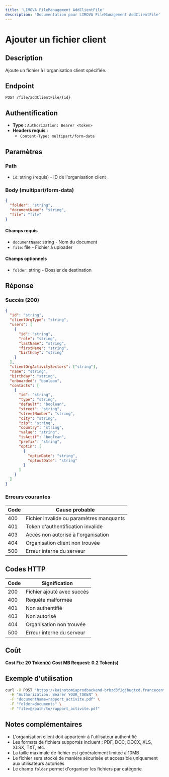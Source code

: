 ```yaml
---
title: 'LIMOVA FileManagement AddClientFile'
description: 'Documentation pour LIMOVA FileManagement AddClientFile'
---
```


# Ajouter un fichier client

## Description
Ajoute un fichier à l'organisation client spécifiée.

## Endpoint
```
POST /file/addClientFile/{id}
```

## Authentification
- **Type :** `Authorization: Bearer <token>`
- **Headers requis :**
  - `Content-Type: multipart/form-data`

## Paramètres

### Path
- `id`: string (requis) - ID de l'organisation client

### Body (multipart/form-data)
```json
{
  "folder": "string",
  "documentName": "string",
  "file": "file"
}
```

#### Champs requis
- `documentName`: string - Nom du document
- `file`: file - Fichier à uploader

#### Champs optionnels
- `folder`: string - Dossier de destination

## Réponse

### Succès (200)
```json
{
  "id": "string",
  "clientOrgType": "string",
  "users": [
    {
      "id": "string",
      "role": "string",
      "lastName": "string",
      "firstName": "string",
      "birthday": "string"
    }
  ],
  "clientOrgActivitySectors": ["string"],
  "name": "string",
  "birthday": "string",
  "onboarded": "boolean",
  "contacts": [
    {
      "id": "string",
      "type": "string",
      "default": "boolean",
      "street": "string",
      "streetNumber": "string",
      "city": "string",
      "zip": "string",
      "country": "string",
      "value": "string",
      "isActif": "boolean",
      "prefix": "string",
      "optin": [
        {
          "optinDate": "string",
          "optoutDate": "string"
        }
      ]
    }
  ]
}
```

### Erreurs courantes

| Code | Cause probable |
|------|----------------|
| 400 | Fichier invalide ou paramètres manquants |
| 401 | Token d'authentification invalide |
| 403 | Accès non autorisé à l'organisation |
| 404 | Organisation client non trouvée |
| 500 | Erreur interne du serveur |

## Codes HTTP

| Code | Signification |
|------|---------------|
| 200 | Fichier ajouté avec succès |
| 400 | Requête malformée |
| 401 | Non authentifié |
| 403 | Non autorisé |
| 404 | Organisation non trouvée |
| 500 | Erreur interne du serveur |

## Coût
**Cost Fix: 20 Token(s)**
**Cost MB Request: 0.2 Token(s)**

## Exemple d'utilisation

```bash
curl -X POST "https://kainotomiaprodbackend-brbzd3f2gjbugtcd.francecentral-01.azurewebsites.net/file/addClientFile/org-id-123" \
  -H "Authorization: Bearer YOUR_TOKEN" \
  -F "documentName=rapport_activite.pdf" \
  -F "folder=documents" \
  -F "file=@/path/to/rapport_activite.pdf"
```

## Notes complémentaires
- L'organisation client doit appartenir à l'utilisateur authentifié
- Les formats de fichiers supportés incluent : PDF, DOC, DOCX, XLS, XLSX, TXT, etc.
- La taille maximale de fichier est généralement limitée à 10MB
- Le fichier sera stocké de manière sécurisée et accessible uniquement aux utilisateurs autorisés
- Le champ `folder` permet d'organiser les fichiers par catégorie 
